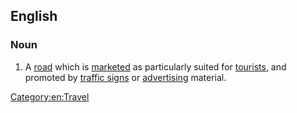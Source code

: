 ==English==

===Noun===
{{en-noun}}

# A [[road]] which is [[marketed]] as particularly suited for [[tourist]]s, and promoted by [[traffic sign]]s or [[advertising]] material.

[[Category:en:Travel]]